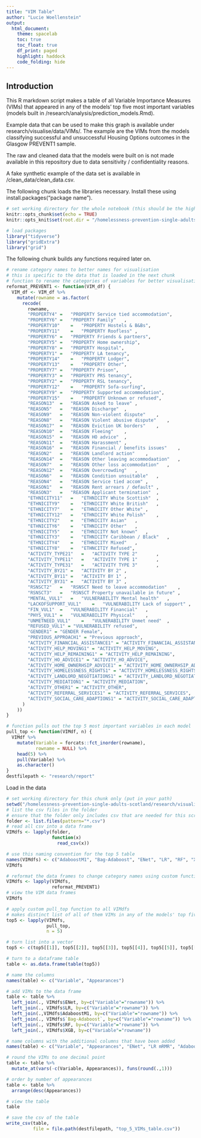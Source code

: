 ```yaml
---
title: "VIM Table"
author: "Lucie Woellenstein"
output: 
  html_document:
    theme: spacelab
    toc: true
    toc_float: true
    df_print: paged
    highlight: haddock
    code_folding: hide
---
```


## Introduction 

This R markdown script makes a table of all Variable Importance Measures (VIMs) that appeared in any of the
models' top five most important variables (models built in /research/analysis/prediction_models.Rmd). 

Example data that can be used to make this graph is available under research/visualise/data/VIMs/. 
The example are the VIMs from the models classifying successful and unsuccessful Housing Options outcomes
in the Glasgow PREVENT1 sample. 

The raw and cleaned data that the models were built on is not made available in this repository due to data sensitivity / confidentiality reasons. 

A fake synthetic example of the data set is available in /clean_data/clean_data.csv.

The following chunk loads the libraries necessary. Install these using install.packages("package name").

```r
# set working directory for the whole notebook (this should be the highest level of the github repo 'homelessness-prevention-single-adults-scotland')
knitr::opts_chunk$set(echo = TRUE)
knitr::opts_knit$set(root.dir = "/homelessness-prevention-single-adults-scotland") # put in your path

# load packages
library("tidyverse")
library("gridExtra")
library("grid")
```

The following chunk builds any functions required later on. 
```r
# rename category names to better names for visualisation
# this is specific to the data that is loaded in the next chunk 
# function to rename the categories of variables for better visualisation in graph
reformat_PREVENT1 <- function(VIM_df) {
  VIM_df <- VIM_df %>%
    mutate(rowname = as.factor(
      recode(
        rowname,
        "PROPERTY4"	=	"PROPERTY Service tied accommodation",
        "PROPERTY6"	=	"PROPERTY Family"	,
        "PROPERTY10"	=	"PROPERTY Hostels & B&Bs",
        "PROPERTY11"	=	"PROPERTY Roofless"	,
        "PROPERTY6"	=	"PROPERTY Friends & partners",
        "PROPERTY5"	=	"PROPERTY Home ownership",
        "PROPERTY8"	=	"PROPERTY Hospital",
        "PROPERTY1"	=	"PROPERTY LA tenancy",
        "PROPERTY14"	=	"PROPERTY Lodger",
        "PROPERTY13"	=	"PROPERTY Other",
        "PROPERTY7"	=	"PROPERTY Prison",
        "PROPERTY3"	=	"PROPERTY PRS tenancy",
        "PROPERTY2"	=	"PROPERTY RSL tenancy",
        "PROPERTY12"	=	"PROPERTY Sofa-surfing",
        "PROPERTY9"	=	"PROPERTY Supported accommodation",
        "PROPERTY15"	=	"PROPERTY Unknown or refused",
        "REASON13"	=	"REASON Asked to leave"	,
        "REASON5"	=	"REASON Discharge"	,
        "REASON9"	=	"REASON Non-violent dispute"	,
        "REASON8"	=	"REASON Violent abusive dispute"	,
        "REASON17"	=	"REASON Eviction UK borders"	,
        "REASON10"	=	"REASON Fleeing"	,
        "REASON15"	=	"REASON HO advice"	,
        "REASON11"	=	"REASON Harassment"	,
        "REASON16"	=	"REASON Financial / benefits issues"	,
        "REASON2"	=	"REASON Landlord action"	,
        "REASON14"	=	"REASON Other leaving accommodaation"	,
        "REASON7"	=	"REASON Other loss accommodation"	,
        "REASON12"	=	"REASON Overcrowding"	,
        "REASON6"	=	"REASON Condition unsuitable"	,
        "REASON4"	=	"REASON Service tied accom"	,
        "REASON1"	=	"REASON Rent arrears / default"	,
        "REASON3"	=	"REASON Applicant termination"	,
        "ETHNICITY11"	=	"ETHNICITY White Scottish"	,
        "ETHNICITY9"	=	"ETHNICITY White British" 	,
        "ETHNICITY7"	=	"ETHNICITY Other White"	,
        "ETHNICITY12"	=	"ETHNICITY White Polish"	,
        "ETHNICITY2"	=	"ETHNICITY Asian"	,
        "ETHNICITY6"	=	"ETHNICITY Other"	,
        "ETHNICITY5"	=	"ETHNICITY Not known"	,
        "ETHNICITY3"	=	"ETHNICITY Caribbean / Black"	,
        "ETHNICITY4"	=	"ETHNICITY Mixed"	,
        "ETHNICITY8"	=	"ETHNCITIY Refused",
        "ACTIVITY_TYPE21"	=	"ACTIVITY TYPE 2"		,
        "ACTIVITY_TYPE11"	=	"ACTIVITY TYPE 1"		,
        "ACTIVITY_TYPE31"	=	"ACTIVITY TYPE 3"		,
        "ACTIVITY_BY21"	=	"ACTIVITY BY 2"	,
        "ACTIVITY_BY11"	=	"ACTIVITY BY 1"	,
        "ACTIVITY_BY31"	=	"ACTIVITY BY 3"	,
        "RSNSCT2"	=	"RSNSCT Need to leave accommodation"	,
        "RSNSCT3"	=	"RSNSCT Property unavailable in future"	,
        "MENTAL_VUL1"	=	"VULNERABILITY Mental health"	,
        "LACKOFSUPPORT_VUL1"	=	"VULNERABILITY Lack of support"	,
        "FIN_VUL1"	=	"VULNERABILITY Financial"	,
        "PHYS_VUL1"	=	"VULNERABILITY Physical"	,
        "UNMETNEED_VUL1"	=	"VULNERABILITY Unmet need"	,
        "REFUSED_VUL1" = "VULNERABILITY refused",
        "GENDER1" = "GENDER Female",
        "PREVIOUS_APPROACH1" = "Previous approach",
        "ACTIVITY_FINANCIAL_ASSISTANCE1" = "ACTIVITY_FINANCIAL_ASSISTANCE",
        "ACTIVITY_HELP_MOVING1" = "ACTIVITY_HELP_MOVING",
        "ACTIVITY_HELP_REMAINING1" = "ACTIVITY_HELP_REMAINING",
        "ACTIVITY_HO_ADVICE1" = "ACTIVITY_HO_ADVICE",
        "ACTIVITY_HOME_OWNERHSIP_ADVICE1" = "ACTIVITY_HOME_OWNERHSIP_ADVICE",
        "ACTIVITY_HOMELESSNESS_RIGHTS1" = "ACTIVITY_HOMELESSNESS_RIGHTS",
        "ACTIVITY_LANDLORD_NEGOTIATIONS1" = "ACTIVITY_LANDLORD_NEGOTIATIONS",
        "ACTIVITY_MEDIATION1" = "ACTIVITY_MEDIATION",
        "ACTIVITY_OTHER1" = "ACTIVITY_OTHER",
        "ACTIVITY_REFERRAL_SERVICES1" = "ACTIVITY_REFERRAL_SERVICES",
        "ACTIVITY_SOCIAL_CARE_ADAPTIONS1" = "ACTIVITY_SOCIAL_CARE_ADAPTIONS",
      )
    ))
}

# function pulls out the top 5 most important variables in each model
pull_top <- function(VIMdf, n) {
  VIMdf %>%
    mutate(Variable = forcats::fct_inorder(rowname),
           rowname = NULL) %>%
    head(5) %>% 
    pull(Variable) %>%
    as.character()
}
destfilepath <- "research/report"
```

Load in the data

```r
# set working directory for this chunk only (put in your path)
setwd("/homelessness-prevention-single-adults-scotland/research/visualise/data/VIMs")
# list the csv files in the folder
# ensure that the folder only includes csv that are needed for this script
folder <- list.files(pattern="*.csv")
# read all csv into a data frame
VIMdfs <- lapply(folder, 
                 function(x) 
                   read_csv(x))

# use this naming convention for the top 5 table 
names(VIMdfs) <- c("AdaboostM1", "Bag-Adaboost", "ENet", "LR", "RF", "XGB")
VIMdfs

# reformat the data frames to change category names using custom function above
VIMdfs <- lapply(VIMdfs, 
                 reformat_PREVENT1)
# view the VIM data frames
VIMdfs
```


```r
# apply custom pull_top function to all VIMdfs
# makes distinct list of all of them VIMs in any of the models' top five most important variables
top5 <- lapply(VIMdfs, 
               pull_top, 
               n = 5)

# turn list into a vector
top5 <- c(top5[[1]], top5[[2]], top5[[3]], top5[[4]], top5[[5]], top5[[6]])

# turn to a dataframe table
table <- as.data.frame(table(top5))

# name the columns
names(table) <- c("Variable", "Appearances")

# add VIMs to the data frame
table <- table %>% 
  left_join(., VIMdfs$ENet, by=c("Variable"="rowname")) %>% 
  left_join(., VIMdfs$LR, by=c("Variable"="rowname")) %>%
  left_join(.,VIMdfs$AdaboostM1, by=c("Variable"="rowname")) %>%
  left_join(., VIMdfs$`Bag-Adaboost`, by=c("Variable"="rowname")) %>% 
  left_join(., VIMdfs$RF, by=c("Variable"="rowname")) %>% 
  left_join(., VIMdfs$XGB, by=c("Variable"="rowname")) 

# name columns with the additional columns that have been added
names(table) <- c("Variable", "Appearances", "ENet", "LR mRMR", "AdaboostM1", "Bag-Adaboost", "RF", "XGB")

# round the VIMs to one decimal point
table <- table %>% 
  mutate_at(vars(-c(Variable, Appearances)), funs(round(.,1)))

# order by number of appearances
table <- table %>%
  arrange(desc(Appearances))

# view the table
table

# save the csv of the table
write_csv(table, 
          file = file.path(destfilepath, "top_5_VIMs_table.csv"))
```
